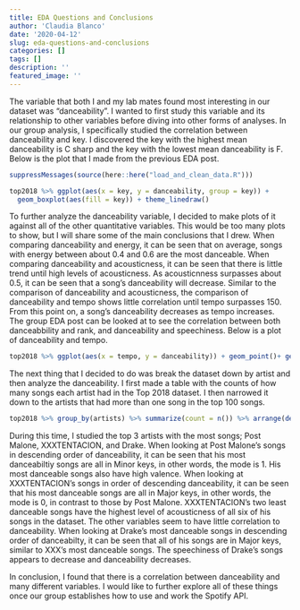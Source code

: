```yaml
---
title: EDA Questions and Conclusions
author: 'Claudia Blanco'
date: '2020-04-12'
slug: eda-questions-and-conclusions
categories: []
tags: []
description: ''
featured_image: ''
---
```

The variable that both I and my lab mates found most interesting in our dataset was "danceability". I wanted to first study this variable and its relationship to other variables before diving into other forms of analyses. In our group analysis, I specifically studied the correlation between danceability and key. I discovered the key with the highest mean danceability  is C sharp and the key with the lowest mean danceability is F. Below is the plot that I made from the previous EDA post.
```r
suppressMessages(source(here::here("load_and_clean_data.R")))
```

```r
top2018 %>% ggplot(aes(x = key, y = danceability, group = key)) + 
  geom_boxplot(aes(fill = key)) + theme_linedraw()
```
To further analyze the danceability variable, I decided to make plots of it against all of the other quantitative variables. This would be too many plots to show, but I will share some of the main conclusions that I drew. When comparing danceability and energy, it can be seen that on average, songs with energy between about 0.4 and 0.6 are the most danceable. When comparing danceability and acousticness, it can be seen that there is little trend until high levels of acousticness. As acousticnness surpasses about 0.5, it can be seen that a song's danceability will decrease. Similar to the comparison of danceability and acousticness, the comparison of danceability and tempo shows little correlation until tempo surpasses 150. From this point on, a song's danceability decreases as tempo increases. The group EDA post can be looked at to see the correlation between both danceabbility and rank, and danceability and speechiness. Below is a plot of danceability and tempo.
```r
top2018 %>% ggplot(aes(x = tempo, y = danceability)) + geom_point()+ geom_smooth(se = FALSE)
```
The next thing that I decided to do was break the dataset down by artist and then analyze the danceability. I first made a table with the counts of how many songs each artist had in the Top 2018 dataset. I then narrowed it down to the artists that had more than one song in the top 100 songs.
```r
top2018 %>% group_by(artists) %>% summarize(count = n()) %>% arrange(desc(count)) %>% slice(1:18) 
```
During this time, I studied the top 3 artists with the most songs; Post Malone, XXXTENTACION, and Drake. When looking at Post Malone's songs in descending order of danceability, it can be seen that his most danceabiltiy songs are all in Minor keys, in other words, the mode is 1. His most danceable songs also have high valence.  When looking at XXXTENTACION's songs in order of descending danceability, it can be seen that his most danceable songs are all in Major keys, in other words, the mode is 0, in contrast to those by Post Malone. XXXTENTACION's two least danceable songs have the highest level of acousticness of all six of his songs in the dataset. The other variables seem to have little correlation to danceability. When looking at Drake's most danceable songs in descending order of danceabilty, it can be seen that all of his songs are in Major keys, similar to XXX's most danceable songs. The speechiness of Drake's songs appears to decrease and danceability decreases. 

In conclusion, I found that there is a correlation between danceability and many different variables. I would like to further explore all of these things once our group establishes how to use and work the Spotify API. 